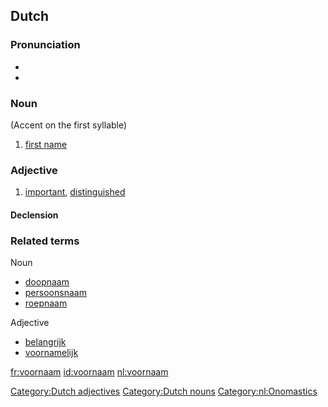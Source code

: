 ==Dutch==

===Pronunciation===
* {{audio|Nl-voornaam.ogg|audio}}
* {{IPA|/vor'nam/|lang=nl}}

===Noun===
{{nl-noun|g=m|voornamen|voornaampje}} (Accent on the first syllable)

# [[first name]]

===Adjective===
{{nl-adj|voornamer}}

# [[important]], [[distinguished]]

====Declension====
{{nl-decl-adj|voorname}}

===Related terms===
Noun
* [[doopnaam]]
* [[persoonsnaam]]
* [[roepnaam]]

Adjective
* [[belangrijk]]
* [[voornamelijk]]

[[Category:Dutch adjectives]]
[[Category:Dutch nouns]]
[[Category:nl:Onomastics]]

[[fr:voornaam]]
[[id:voornaam]]
[[nl:voornaam]]
